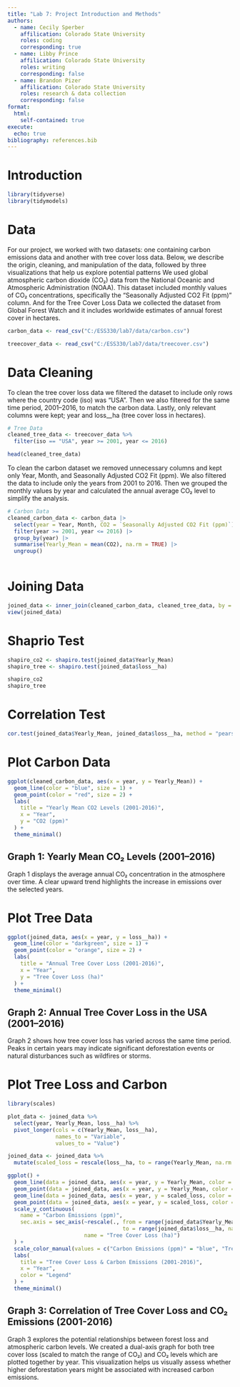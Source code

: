 ```yaml
---
title: "Lab 7: Project Introduction and Methods"
authors: 
  - name: Cecily Sperber
    affilication: Colorado State University
    roles: coding
    corresponding: true 
  - name: Libby Prince
    affilication: Colorado State University
    roles: writing 
    corresponding: false
  - name: Brandon Pizer
    affilication: Colorado State University
    roles: research & data collection 
    corresponding: false
format:
  html:
    self-contained: true
execute:
  echo: true
bibliography: references.bib
---
```

# Introduction 


```r
library(tidyverse)
library(tidymodels)
```

# Data
For our project, we worked with two datasets: one containing carbon emissions data and another with tree cover loss data. Below, we describe the origin, cleaning, and manipulation of the data, followed by three visualizations that help us explore potential patterns
We used global atmospheric carbon dioxide (CO₂) data from the National Oceanic and Atmospheric Administration (NOAA). This dataset included monthly values of CO₂ concentrations, specifically the "Seasonally Adjusted CO2 Fit (ppm)" column. And for the Tree Cover Loss Data we collected the dataset from Global Forest Watch and it includes worldwide estimates of annual forest cover in hectares. 
```r
carbon_data <- read_csv("C:/ESS330/lab7/data/carbon.csv")

treecover_data <- read_csv("C:/ESS330/lab7/data/treecover.csv")
```

# Data Cleaning
To clean the tree cover loss data we filtered the dataset to include only rows where the country code (iso) was "USA". Then we also filtered for the same time period, 2001–2016, to match the carbon data. Lastly, only relevant columns were kept; year and loss\_\_ha (tree cover loss in hectares).
```r
# Tree Data
cleaned_tree_data <- treecover_data %>%
  filter(iso == "USA", year >= 2001, year <= 2016)

head(cleaned_tree_data)
```
To clean the carbon dataset we removed unnecessary columns and kept only Year, Month, and Seasonally Adjusted CO2 Fit (ppm). We also filtered the data to include only the years from 2001 to 2016. Then we grouped the monthly values by year and calculated the annual average CO₂ level to simplify the analysis.
```r
# Carbon Data
cleaned_carbon_data <- carbon_data |>
  select(year = Year, Month, CO2 = `Seasonally Adjusted CO2 Fit (ppm)`) |>
  filter(year >= 2001, year <= 2016) |>
  group_by(year) |>
  summarise(Yearly_Mean = mean(CO2), na.rm = TRUE) |>
  ungroup()
  
```
# Joining Data
```r
joined_data <- inner_join(cleaned_carbon_data, cleaned_tree_data, by = "year")
view(joined_data)
```

# Shaprio Test 
```r
shapiro_co2 <- shapiro.test(joined_data$Yearly_Mean)
shapiro_tree <- shapiro.test(joined_data$loss__ha)

shapiro_co2
shapiro_tree
```
# Correlation Test
```r
cor.test(joined_data$Yearly_Mean, joined_data$loss__ha, method = "pearson")
```

# Plot Carbon Data
```r
ggplot(cleaned_carbon_data, aes(x = year, y = Yearly_Mean)) +
  geom_line(color = "blue", size = 1) +  
  geom_point(color = "red", size = 2) + 
  labs(
    title = "Yearly Mean CO2 Levels (2001-2016)",
    x = "Year",
    y = "CO2 (ppm)"
  ) +
  theme_minimal()
```
## Graph 1: Yearly Mean CO₂ Levels (2001–2016) 
Graph 1 displays the average annual CO₂ concentration in the atmosphere over time. A clear upward trend highlights the increase in emissions over the selected years.

# Plot Tree Data
```r
ggplot(joined_data, aes(x = year, y = loss__ha)) +
  geom_line(color = "darkgreen", size = 1) +  
  geom_point(color = "orange", size = 2) +  
  labs(
    title = "Annual Tree Cover Loss (2001-2016)",
    x = "Year",
    y = "Tree Cover Loss (ha)"
  ) +
  theme_minimal()  
```
## Graph 2: Annual Tree Cover Loss in the USA (2001–2016) 
Graph 2 shows how tree cover loss has varied across the same time period. Peaks in certain years may indicate significant deforestation events or natural disturbances such as wildfires or storms.

# Plot Tree Loss and Carbon 
```r
library(scales) 

plot_data <- joined_data %>%
  select(year, Yearly_Mean, loss__ha) %>%
  pivot_longer(cols = c(Yearly_Mean, loss__ha), 
               names_to = "Variable", 
               values_to = "Value")

joined_data <- joined_data %>%
  mutate(scaled_loss = rescale(loss__ha, to = range(Yearly_Mean, na.rm = TRUE)))

ggplot() +
  geom_line(data = joined_data, aes(x = year, y = Yearly_Mean, color = "Carbon Emissions (ppm)"), size = 1) +
  geom_point(data = joined_data, aes(x = year, y = Yearly_Mean, color = "Carbon Emissions (ppm)"), size = 2) +
  geom_line(data = joined_data, aes(x = year, y = scaled_loss, color = "Tree Cover Loss (ha)"), size = 1) +
  geom_point(data = joined_data, aes(x = year, y = scaled_loss, color = "Tree Cover Loss (ha)"), size = 2) +
  scale_y_continuous(
    name = "Carbon Emissions (ppm)", 
    sec.axis = sec_axis(~rescale(., from = range(joined_data$Yearly_Mean, na.rm = TRUE), 
                                    to = range(joined_data$loss__ha, na.rm = TRUE)), 
                        name = "Tree Cover Loss (ha)")
  ) +
  scale_color_manual(values = c("Carbon Emissions (ppm)" = "blue", "Tree Cover Loss (ha)" = "darkgreen")) +
  labs(
    title = "Tree Cover Loss & Carbon Emissions (2001-2016)",
    x = "Year",
    color = "Legend"
  ) +
  theme_minimal()

```
## Graph 3: Correlation of Tree Cover Loss and CO₂ Emissions (2001-2016)
Graph 3 explores the potential relationships between forest loss and atmospheric carbon levels. We created a dual-axis graph for both tree cover loss (scaled to match the range of CO₂) and CO₂ levels which are plotted together by year. This visualization helps us visually assess whether higher deforestation years might be associated with increased carbon emissions.


